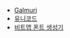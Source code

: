 - [Galmuri](/galmuri)
- [유니코드](https://unicode.quiple.dev)
- [비트맵 폰트 생성기](https://generator.quiple.dev)
